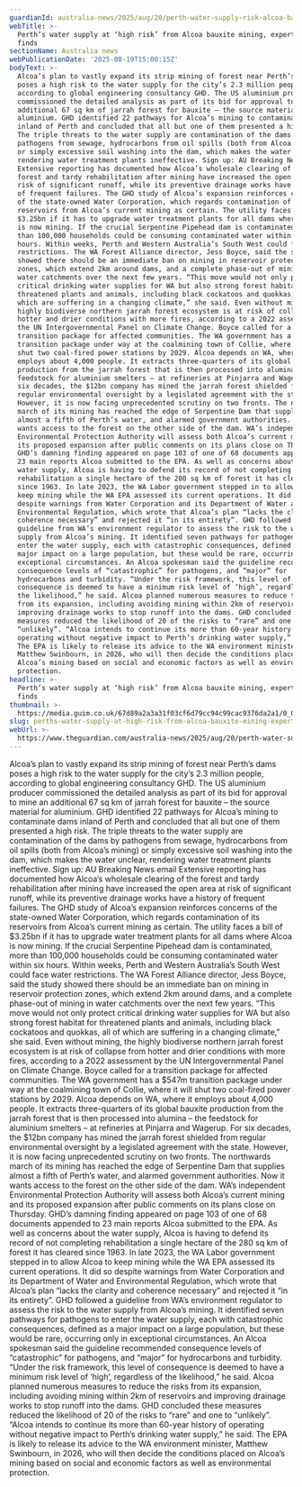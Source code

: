 ```yaml
---
guardianId: australia-news/2025/aug/20/perth-water-supply-risk-alcoa-bauxite-mining
webTitle: >-
  Perth’s water supply at ‘high risk’ from Alcoa bauxite mining, expert study
  finds
sectionName: Australia news
webPublicationDate: '2025-08-19T15:00:15Z'
bodyText: >-
  Alcoa’s plan to vastly expand its strip mining of forest near Perth’s dams
  poses a high risk to the water supply for the city’s 2.3 million people,
  according to global engineering consultancy GHD. The US aluminium producer
  commissioned the detailed analysis as part of its bid for approval to mine an
  additional 67 sq km of jarrah forest for bauxite – the source material for
  aluminium. GHD identified 22 pathways for Alcoa’s mining to contaminate dams
  inland of Perth and concluded that all but one of them presented a high risk.
  The triple threats to the water supply are contamination of the dams by
  pathogens from sewage, hydrocarbons from oil spills (both from Alcoa’s mining)
  or simply excessive soil washing into the dam, which makes the water unclear,
  rendering water treatment plants ineffective. Sign up: AU Breaking News email
  Extensive reporting has documented how Alcoa’s wholesale clearing of the
  forest and tardy rehabilitation after mining have increased the open area at
  risk of significant runoff, while its preventive drainage works have a history
  of frequent failures. The GHD study of Alcoa’s expansion reinforces concerns
  of the state-owned Water Corporation, which regards contamination of its
  reservoirs from Alcoa’s current mining as certain. The utility faces a bill of
  $3.25bn if it has to upgrade water treatment plants for all dams where Alcoa
  is now mining. If the crucial Serpentine Pipehead dam is contaminated, more
  than 100,000 households could be consuming contaminated water within six
  hours. Within weeks, Perth and Western Australia’s South West could face water
  restrictions. The WA Forest Alliance director, Jess Boyce, said the study
  showed there should be an immediate ban on mining in reservoir protection
  zones, which extend 2km around dams, and a complete phase-out of mining in
  water catchments over the next few years. “This move would not only protect
  critical drinking water supplies for WA but also strong forest habitat for
  threatened plants and animals, including black cockatoos and quokkas, all of
  which are suffering in a changing climate,” she said. Even without mining, the
  highly biodiverse northern jarrah forest ecosystem is at risk of collapse from
  hotter and drier conditions with more fires, according to a 2022 assessment by
  the UN Intergovernmental Panel on Climate Change. Boyce called for a
  transition package for affected communities. The WA government has a $547m
  transition package under way at the coalmining town of Collie, where it will
  shut two coal-fired power stations by 2029. Alcoa depends on WA, where it
  employs about 4,000 people. It extracts three-quarters of its global bauxite
  production from the jarrah forest that is then processed into alumina – the
  feedstock for aluminium smelters – at refineries at Pinjarra and Wagerup. For
  six decades, the $12bn company has mined the jarrah forest shielded from
  regular environmental oversight by a legislated agreement with the state.
  However, it is now facing unprecedented scrutiny on two fronts. The northwards
  march of its mining has reached the edge of Serpentine Dam that supplies
  almost a fifth of Perth’s water, and alarmed government authorities. Now it
  wants access to the forest on the other side of the dam. WA’s independent
  Environmental Protection Authority will assess both Alcoa’s current mining and
  its proposed expansion after public comments on its plans close on Thursday.
  GHD’s damning finding appeared on page 103 of one of 68 documents appended to
  23 main reports Alcoa submitted to the EPA. As well as concerns about the
  water supply, Alcoa is having to defend its record of not completing
  rehabilitation a single hectare of the 280 sq km of forest it has cleared
  since 1963. In late 2023, the WA Labor government stepped in to allow Alcoa to
  keep mining while the WA EPA assessed its current operations. It did so
  despite warnings from Water Corporation and its Department of Water and
  Environmental Regulation, which wrote that Alcoa’s plan “lacks the clarity and
  coherence necessary” and rejected it “in its entirety”. GHD followed a
  guideline from WA’s environment regulator to assess the risk to the water
  supply from Alcoa’s mining. It identified seven pathways for pathogens to
  enter the water supply, each with catastrophic consequences, defined as a
  major impact on a large population, but these would be rare, occurring only in
  exceptional circumstances. An Alcoa spokesman said the guideline recommended
  consequence levels of “catastrophic” for pathogens, and “major” for
  hydrocarbons and turbidity. “Under the risk framework, this level of
  consequence is deemed to have a minimum risk level of ‘high’, regardless of
  the likelihood,” he said. Alcoa planned numerous measures to reduce the risks
  from its expansion, including avoiding mining within 2km of reservoirs and
  improving drainage works to stop runoff into the dams. GHD concluded these
  measures reduced the likelihood of 20 of the risks to “rare” and one to
  “unlikely”. “Alcoa intends to continue its more than 60-year history of
  operating without negative impact to Perth’s drinking water supply,” he said.
  The EPA is likely to release its advice to the WA environment minister,
  Matthew Swinbourn, in 2026, who will then decide the conditions placed on
  Alcoa’s mining based on social and economic factors as well as environmental
  protection.
headline: >-
  Perth’s water supply at ‘high risk’ from Alcoa bauxite mining, expert study
  finds
thumbnail: >-
  https://media.guim.co.uk/67d89a2a3a31f03cf6d79cc94c99cac9376da2a1/0_0_2532_2025/500.jpg
slug: perths-water-supply-at-high-risk-from-alcoa-bauxite-mining-expert-study-finds
webUrl: >-
  https://www.theguardian.com/australia-news/2025/aug/20/perth-water-supply-risk-alcoa-bauxite-mining
---
```

Alcoa’s plan to vastly expand its strip mining of forest near Perth’s dams poses a high risk to the water supply for the city’s 2.3 million people, according to global engineering consultancy GHD. The US aluminium producer commissioned the detailed analysis as part of its bid for approval to mine an additional 67 sq km of jarrah forest for bauxite – the source material for aluminium. GHD identified 22 pathways for Alcoa’s mining to contaminate dams inland of Perth and concluded that all but one of them presented a high risk. The triple threats to the water supply are contamination of the dams by pathogens from sewage, hydrocarbons from oil spills (both from Alcoa’s mining) or simply excessive soil washing into the dam, which makes the water unclear, rendering water treatment plants ineffective. Sign up: AU Breaking News email Extensive reporting has documented how Alcoa’s wholesale clearing of the forest and tardy rehabilitation after mining have increased the open area at risk of significant runoff, while its preventive drainage works have a history of frequent failures. The GHD study of Alcoa’s expansion reinforces concerns of the state-owned Water Corporation, which regards contamination of its reservoirs from Alcoa’s current mining as certain. The utility faces a bill of $3.25bn if it has to upgrade water treatment plants for all dams where Alcoa is now mining. If the crucial Serpentine Pipehead dam is contaminated, more than 100,000 households could be consuming contaminated water within six hours. Within weeks, Perth and Western Australia’s South West could face water restrictions. The WA Forest Alliance director, Jess Boyce, said the study showed there should be an immediate ban on mining in reservoir protection zones, which extend 2km around dams, and a complete phase-out of mining in water catchments over the next few years. “This move would not only protect critical drinking water supplies for WA but also strong forest habitat for threatened plants and animals, including black cockatoos and quokkas, all of which are suffering in a changing climate,” she said. Even without mining, the highly biodiverse northern jarrah forest ecosystem is at risk of collapse from hotter and drier conditions with more fires, according to a 2022 assessment by the UN Intergovernmental Panel on Climate Change. Boyce called for a transition package for affected communities. The WA government has a $547m transition package under way at the coalmining town of Collie, where it will shut two coal-fired power stations by 2029. Alcoa depends on WA, where it employs about 4,000 people. It extracts three-quarters of its global bauxite production from the jarrah forest that is then processed into alumina – the feedstock for aluminium smelters – at refineries at Pinjarra and Wagerup. For six decades, the $12bn company has mined the jarrah forest shielded from regular environmental oversight by a legislated agreement with the state. However, it is now facing unprecedented scrutiny on two fronts. The northwards march of its mining has reached the edge of Serpentine Dam that supplies almost a fifth of Perth’s water, and alarmed government authorities. Now it wants access to the forest on the other side of the dam. WA’s independent Environmental Protection Authority will assess both Alcoa’s current mining and its proposed expansion after public comments on its plans close on Thursday. GHD’s damning finding appeared on page 103 of one of 68 documents appended to 23 main reports Alcoa submitted to the EPA. As well as concerns about the water supply, Alcoa is having to defend its record of not completing rehabilitation a single hectare of the 280 sq km of forest it has cleared since 1963. In late 2023, the WA Labor government stepped in to allow Alcoa to keep mining while the WA EPA assessed its current operations. It did so despite warnings from Water Corporation and its Department of Water and Environmental Regulation, which wrote that Alcoa’s plan “lacks the clarity and coherence necessary” and rejected it “in its entirety”. GHD followed a guideline from WA’s environment regulator to assess the risk to the water supply from Alcoa’s mining. It identified seven pathways for pathogens to enter the water supply, each with catastrophic consequences, defined as a major impact on a large population, but these would be rare, occurring only in exceptional circumstances. An Alcoa spokesman said the guideline recommended consequence levels of “catastrophic” for pathogens, and “major” for hydrocarbons and turbidity. “Under the risk framework, this level of consequence is deemed to have a minimum risk level of ‘high’, regardless of the likelihood,” he said. Alcoa planned numerous measures to reduce the risks from its expansion, including avoiding mining within 2km of reservoirs and improving drainage works to stop runoff into the dams. GHD concluded these measures reduced the likelihood of 20 of the risks to “rare” and one to “unlikely”. “Alcoa intends to continue its more than 60-year history of operating without negative impact to Perth’s drinking water supply,” he said. The EPA is likely to release its advice to the WA environment minister, Matthew Swinbourn, in 2026, who will then decide the conditions placed on Alcoa’s mining based on social and economic factors as well as environmental protection.
